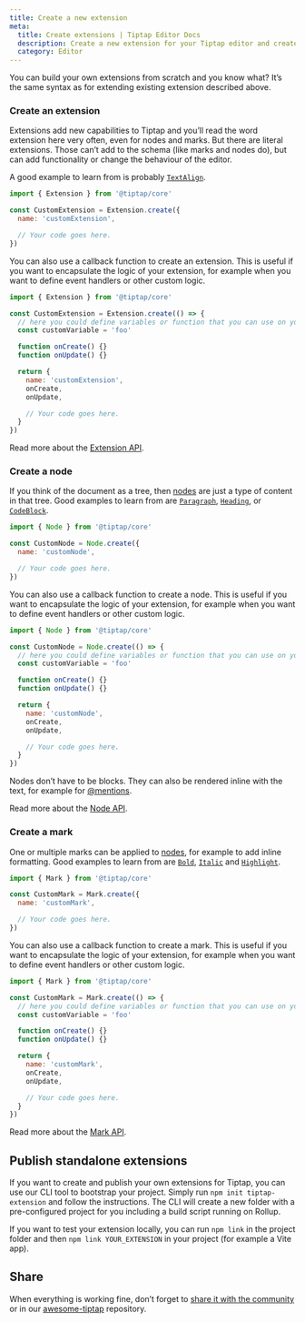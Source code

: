 ```yaml
---
title: Create a new extension
meta:
  title: Create extensions | Tiptap Editor Docs
  description: Create a new extension for your Tiptap editor and create a unique editor experience from scratch. Learn more in the docs!
  category: Editor
---
```


You can build your own extensions from scratch and you know what? It’s the same syntax as for extending existing extension described above.

### Create an extension

Extensions add new capabilities to Tiptap and you’ll read the word extension here very often, even for nodes and marks. But there are literal extensions. Those can’t add to the schema (like marks and nodes do), but can add functionality or change the behaviour of the editor.

A good example to learn from is probably [`TextAlign`](/editor/extensions/functionality/textalign).

```js
import { Extension } from '@tiptap/core'

const CustomExtension = Extension.create({
  name: 'customExtension',

  // Your code goes here.
})
```

You can also use a callback function to create an extension. This is useful if you want to encapsulate the logic of your extension, for example when you want to define event handlers or other custom logic.

```js
import { Extension } from '@tiptap/core'

const CustomExtension = Extension.create(() => {
  // here you could define variables or function that you can use on your schema definition
  const customVariable = 'foo'

  function onCreate() {}
  function onUpdate() {}

  return {
    name: 'customExtension',
    onCreate,
    onUpdate,

    // Your code goes here.
  }
})
```

Read more about the [Extension API](/editor/extensions/custom-extensions/create-new/extension).

### Create a node

If you think of the document as a tree, then [nodes](/editor/extensions/nodes) are just a type of content in that tree. Good examples to learn from are [`Paragraph`](/editor/extensions/nodes/paragraph), [`Heading`](/editor/extensions/nodes/heading), or [`CodeBlock`](/editor/extensions/nodes/code-block).

```js
import { Node } from '@tiptap/core'

const CustomNode = Node.create({
  name: 'customNode',

  // Your code goes here.
})
```

You can also use a callback function to create a node. This is useful if you want to encapsulate the logic of your extension, for example when you want to define event handlers or other custom logic.

```js
import { Node } from '@tiptap/core'

const CustomNode = Node.create(() => {
  // here you could define variables or function that you can use on your schema definition
  const customVariable = 'foo'

  function onCreate() {}
  function onUpdate() {}

  return {
    name: 'customNode',
    onCreate,
    onUpdate,

    // Your code goes here.
  }
})
```

Nodes don’t have to be blocks. They can also be rendered inline with the text, for example for [@mentions](/editor/extensions/nodes/mention).

Read more about the [Node API](/editor/extensions/custom-extensions/create-new/node).

### Create a mark

One or multiple marks can be applied to [nodes](/editor/extensions/nodes), for example to add inline formatting. Good examples to learn from are [`Bold`](/editor/extensions/marks/bold), [`Italic`](/editor/extensions/marks/italic) and [`Highlight`](/editor/extensions/marks/highlight).

```js
import { Mark } from '@tiptap/core'

const CustomMark = Mark.create({
  name: 'customMark',

  // Your code goes here.
})
```

You can also use a callback function to create a mark. This is useful if you want to encapsulate the logic of your extension, for example when you want to define event handlers or other custom logic.

```js
import { Mark } from '@tiptap/core'

const CustomMark = Mark.create(() => {
  // here you could define variables or function that you can use on your schema definition
  const customVariable = 'foo'

  function onCreate() {}
  function onUpdate() {}

  return {
    name: 'customMark',
    onCreate,
    onUpdate,

    // Your code goes here.
  }
})
```

Read more about the [Mark API](/editor/extensions/custom-extensions/create-new/mark).

## Publish standalone extensions

If you want to create and publish your own extensions for Tiptap, you can use our CLI tool to bootstrap your project.
Simply run `npm init tiptap-extension` and follow the instructions. The CLI will create a new folder with a pre-configured project for you including a build script running on Rollup.

If you want to test your extension locally, you can run `npm link` in the project folder and then `npm link YOUR_EXTENSION` in your project (for example a Vite app).

## Share

When everything is working fine, don’t forget to [share it with the community](https://github.com/ueberdosis/tiptap/issues/819) or in our [awesome-tiptap](https://github.com/ueberdosis/awesome-tiptap) repository.
